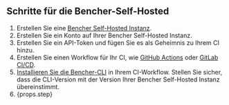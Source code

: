 ## Schritte für die Bencher-Self-Hosted

1. Erstellen Sie eine [Bencher Self-Hosted Instanz][bencher self hosted].
2. Erstellen Sie ein Konto auf Ihrer Bencher Self-Hosted Instanz.
3. Erstellen Sie ein API-Token und fügen Sie es als Geheimnis zu Ihrem CI hinzu.
4. Erstellen Sie einen Workflow für Ihr CI, wie [GitHub Actions][github actions] oder [GitLab CI/CD][gitlab ci cd].
5. [Installieren Sie die Bencher-CLI][install bencher cli] in Ihrem CI-Workflow.
   Stellen Sie sicher, dass die CLI-Version mit der Version Ihrer Bencher Self-Hosted Instanz übereinstimmt.
6. {props.step}

[bencher self hosted]: /de/docs/explanation/bencher-self-hosted/
[bencher sign up]: /auth/signup/
[console users tokens add]: /console/users/tokens/add
[github actions]: /de/docs/how-to/github-actions/
[gitlab ci cd]: /de/docs/how-to/gitlab-ci-cd/
[install bencher cli]: /de/docs/how-to/install-cli/
